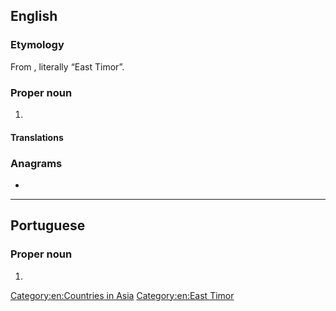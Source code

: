{{also|Timor Leste}}
==English==
{{wikipedia}}

===Etymology===
From {{etyl|pt|en}} {{m|pt|Timor-Leste}}, literally “East Timor”.

===Proper noun===
{{en-proper noun}}

# {{senseid|en|Q574}}{{synonym of|en|East Timor}}

====Translations====
{{trans-see|id=Q574|East Timor}}

===Anagrams===
* {{anagrams|en|a=eeilmorstt|tremolites}}

[[Category:en:Countries in Asia]]
[[Category:en:East Timor]]

----

==Portuguese==

===Proper noun===
{{pt-proper noun|m}}

# {{alternative spelling of|pt|Timor Leste}}